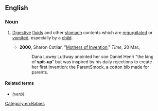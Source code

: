==English==

===Noun===
{{en-noun}}

# {{lb|en|informal}} [[digestive|Digestive]] [[fluid]]s and other [[stomach]] contents which are [[regurgitate]]d or [[vomit]]ed, especially by a [[child]].
#* '''2000''', Sharon Cotliar, "[http://www.time.com/time/magazine/article/0,9171,996404,00.html Mothers of Invention]," ''Time'', 20 Mar.,
#*: Dana Lowey Luttway anointed her son Daniel Henri "the king of '''spit-up'''" but was inspired by his daily rejections to create her first invention: the ParentSmock, a cotton bib made for parents.

====Related terms====
* {{l|en|spit up}} ''(verb)''

[[Category:en:Babies]]